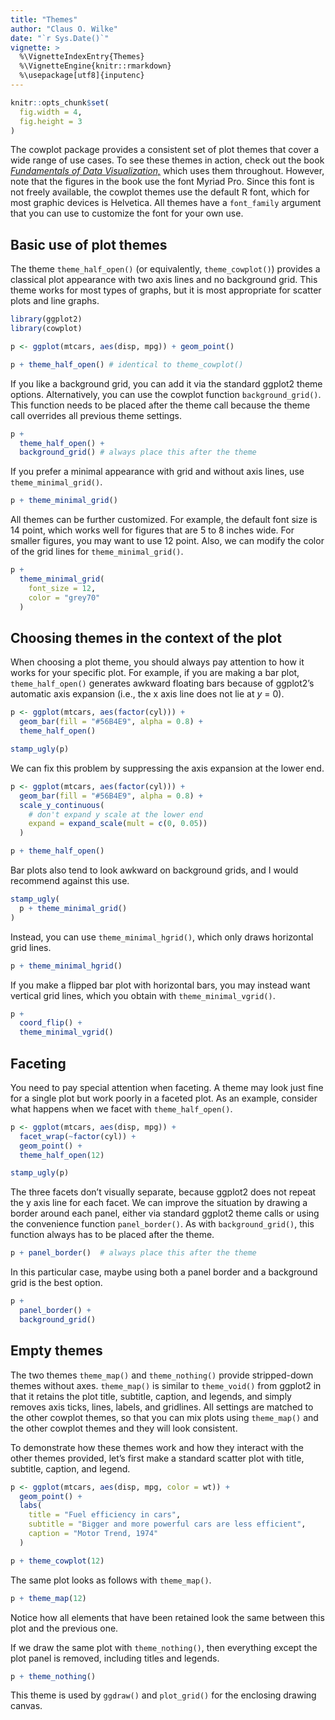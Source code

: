 ```yaml
---
title: "Themes"
author: "Claus O. Wilke"
date: "`r Sys.Date()`"
vignette: >
  %\VignetteIndexEntry{Themes}
  %\VignetteEngine{knitr::rmarkdown}
  %\usepackage[utf8]{inputenc}
---
```

```r
knitr::opts_chunk$set(
  fig.width = 4,
  fig.height = 3
)
```

The cowplot package provides a consistent set of plot themes that cover a wide range of use cases. To see these themes in action, check out the book [*Fundamentals of Data Visualization,*](https://serialmentor.com/dataviz) which uses them throughout. However, note that the figures in the book use the font Myriad Pro. Since this font is not freely available, the cowplot themes use the default R font, which for most graphic devices is Helvetica. All themes have a `font_family` argument that you can use to customize the font for your own use.

## Basic use of plot themes

The theme `theme_half_open()` (or equivalently, `theme_cowplot()`) provides a classical plot appearance with two axis lines and no background grid. This theme works for most types of graphs, but it is most appropriate for scatter plots and line graphs.

```r
library(ggplot2)
library(cowplot)

p <- ggplot(mtcars, aes(disp, mpg)) + geom_point()

p + theme_half_open() # identical to theme_cowplot()
```

If you like a background grid, you can add it via the standard ggplot2 theme options. Alternatively, you can use the cowplot function `background_grid()`. This function needs to be placed after the theme call because the theme call overrides all previous theme settings.

```r
p +
  theme_half_open() +
  background_grid() # always place this after the theme
```

If you prefer a minimal appearance with grid and without axis lines, use `theme_minimal_grid()`.

```r
p + theme_minimal_grid()
```

All themes can be further customized. For example, the default font size is 14 point, which works well for figures that are 5 to 8 inches wide. For smaller figures, you may want to use 12 point. Also, we can modify the color of the grid lines for `theme_minimal_grid()`.

```r
p +
  theme_minimal_grid(
    font_size = 12,
    color = "grey70"
  )
```

## Choosing themes in the context of the plot

When choosing a plot theme, you should always pay attention to how it works for your specific plot. For example, if you are making a bar plot, `theme_half_open()` generates awkward floating bars because of ggplot2's automatic axis expansion (i.e., the x axis line does not lie at *y* = 0).

```r
p <- ggplot(mtcars, aes(factor(cyl))) +
  geom_bar(fill = "#56B4E9", alpha = 0.8) +
  theme_half_open()

stamp_ugly(p)
```

We can fix this problem by suppressing the axis expansion at the lower end.

```r
p <- ggplot(mtcars, aes(factor(cyl))) +
  geom_bar(fill = "#56B4E9", alpha = 0.8) +
  scale_y_continuous(
    # don't expand y scale at the lower end
    expand = expand_scale(mult = c(0, 0.05))
  )

p + theme_half_open()
```

Bar plots also tend to look awkward on background grids, and I would recommend against this use.

```r
stamp_ugly(
  p + theme_minimal_grid()
)
```

Instead, you can use `theme_minimal_hgrid()`, which only draws horizontal grid lines.

```r
p + theme_minimal_hgrid()
```

If you make a flipped bar plot with horizontal bars, you may instead want vertical grid lines, which you obtain with `theme_minimal_vgrid()`.

```r
p +
  coord_flip() +
  theme_minimal_vgrid()
```

## Faceting

You need to pay special attention when faceting. A theme may look just fine for a single plot but work poorly in a faceted plot. As an example, consider what happens when we facet with `theme_half_open()`.

```r
p <- ggplot(mtcars, aes(disp, mpg)) +
  facet_wrap(~factor(cyl)) +
  geom_point() +
  theme_half_open(12)

stamp_ugly(p)
```

The three facets don't visually separate, because ggplot2 does not repeat the y axis line for each facet. We can improve the situation by drawing a border around each panel, either via standard ggplot2 theme calls or using the convenience function `panel_border()`. As with `background_grid()`, this function always has to be placed after the theme.

```r
p + panel_border()  # always place this after the theme
```

In this particular case, maybe using both a panel border and a background grid is the best option.

```r
p + 
  panel_border() +
  background_grid()
```

## Empty themes

The two themes `theme_map()` and `theme_nothing()` provide stripped-down themes without axes. `theme_map()` is similar to `theme_void()` from ggplot2 in that it retains the plot title, subtitle, caption, and legends, and simply removes axis ticks, lines, labels, and gridlines. All settings are matched to the other cowplot themes, so that you can mix plots using `theme_map()` and the other cowplot themes and they will look consistent.

To demonstrate how these themes work and how they interact with the other themes provided, let's first make a standard scatter plot with title, subtitle, caption, and legend.

```r
p <- ggplot(mtcars, aes(disp, mpg, color = wt)) +
  geom_point() +
  labs(
    title = "Fuel efficiency in cars",
    subtitle = "Bigger and more powerful cars are less efficient",
    caption = "Motor Trend, 1974"
  )

p + theme_cowplot(12)
```

The same plot looks as follows with `theme_map()`.
```r
p + theme_map(12)
```

Notice how all elements that have been retained look the same between this plot and the previous one.

If we draw the same plot with `theme_nothing()`, then everything except the plot panel is removed, including titles and legends.
```r
p + theme_nothing()
```

This theme is used by `ggdraw()` and `plot_grid()` for the enclosing drawing canvas.
